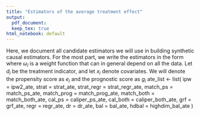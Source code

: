 ```yaml
---
title: "Estimators of the average treatment effect"
output:
  pdf_document: 
  keep_tex: true
html_notebook: default
---
```


\def\sumin{\sum_{i=1}^n}
\def\thetahat{\widehat{\theta}}
\def\bthetahat{{\bf \widehat{\theta}}}
\def\bone{{\bf 1}}
\def\bomega{{\bf \omega}}

Here, we document all candidate estimators we will use in building synthetic causal estimators. For the most part, we write the estimators in the form 
\begin{align*}
\sumin \omega_i y_i,
\end{align*}
where $\omega_i$ is a weight function that can in general depend on all the data. Let $d_i$ be the treatment indicator, and let $x_i$ denote covariates. We will denote the propensity score as $e_i$ and the prognostic score as $g_i$
  ate_list <- list(
    ipw = ipw2_ate,
    strat = strat_ate,
    strat_regr = strat_regr_ate,
    match_ps = match_ps_ate,
    match_prog = match_prog_ate,
    match_both = match_both_ate,
    cal_ps = caliper_ps_ate,
    cal_both = caliper_both_ate,
    grf = grf_ate,
    regr = regr_ate,
    dr = dr_ate,
    bal = bal_ate,
    hdbal = highdim_bal_ate
  )
